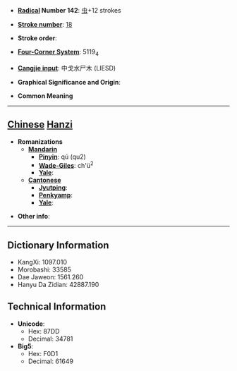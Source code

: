 * '''[[Wiktionary:Chinese radical index| Radical]] Number 142''': [[Wiktionary:Chinese radical index 虫|虫]]+12 strokes

* '''[[Wiktionary:Chinese total strokes index|Stroke number]]''': [[Wiktionary:Chinese total strokes index 18|18]]

* '''Stroke order''': 

* '''[[Wiktionary:Chinese four corner index|Four-Corner System]]''': 5119<sub>4</sub>

* '''[[Wiktionary:Chinese Cangjie index|Cangjie input]]''': 中戈水尸木 (LIESD)

* '''Graphical Significance and Origin''': 

* '''Common Meaning'''

----

== [[Chinese]] [[Hanzi]] ==

* '''Romanizations'''
** '''[[Mandarin]]'''
*** '''[[Pinyin]]''': qú (qu2)
*** '''[[Wade-Giles]]''': ch'ü<sup>2</sup>
*** '''[[Yale]]''': 
** '''[[Cantonese]]'''
*** '''[[Jyutping]]''':
*** '''[[Penkyamp]]''': 
*** '''[[Yale]]''': 

* '''Other info''': 

----

== Dictionary Information ==

* KangXi: 1097.010
* Morobashi: 33585
* Dae Jaweon: 1561.260
* Hanyu Da Zidian: 42887.190

== Technical Information ==

* '''Unicode''':
** Hex: 87DD
** Decimal: 34781
* '''Big5''':
** Hex: F0D1
** Decimal: 61649